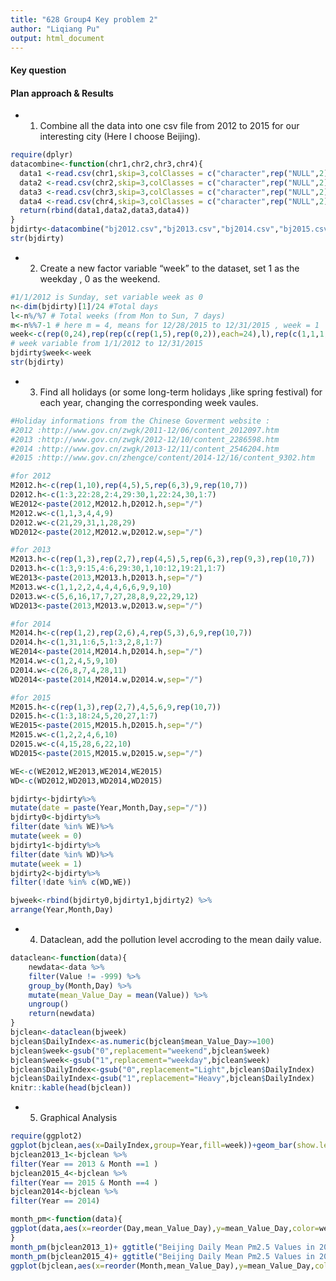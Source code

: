 ```yaml
---
title: "628 Group4 Key problem 2"
author: "Liqiang Pu"
output: html_document
---
```

#### Key question

#### Plan approach & Results
* 1. Combine all the data into one csv file from 2012 to 2015 for our interesting city (Here I choose Beijing).

```r
require(dplyr)
datacombine<-function(chr1,chr2,chr3,chr4){
  data1 <-read.csv(chr1,skip=3,colClasses = c("character",rep("NULL",2),rep("integer",5),rep("NULL",3)))
  data2 <-read.csv(chr2,skip=3,colClasses = c("character",rep("NULL",2),rep("integer",5),rep("NULL",3)))
  data3 <-read.csv(chr3,skip=3,colClasses = c("character",rep("NULL",2),rep("integer",5),rep("NULL",3)))
  data4 <-read.csv(chr4,skip=3,colClasses = c("character",rep("NULL",2),rep("integer",5),rep("NULL",3)))
  return(rbind(data1,data2,data3,data4))
}
bjdirty<-datacombine("bj2012.csv","bj2013.csv","bj2014.csv","bj2015.csv")
str(bjdirty)
```

* 2. Create a new factor variable "week" to the  dataset, set 1 as the weekday , 0 as the weekend.

```r
#1/1/2012 is Sunday, set variable week as 0
n<-dim(bjdirty)[1]/24 #Total days
l<-n%/%7 # Total weeks (from Mon to Sun, 7 days)
m<-n%%7-1 # here m = 4, means for 12/28/2015 to 12/31/2015 , week = 1
week<-c(rep(0,24),rep(rep(c(rep(1,5),rep(0,2)),each=24),l),rep(c(1,1,1,1),each=24))
# week variable from 1/1/2012 to 12/31/2015
bjdirty$week<-week
str(bjdirty)
```
* 3. Find all holidays (or some long-term holidays ,like spring festival) for each year, changing the corresponding week vaules.
```r
#Holiday informations from the Chinese Goverment website :
#2012 :http://www.gov.cn/zwgk/2011-12/06/content_2012097.htm
#2013 :http://www.gov.cn/zwgk/2012-12/10/content_2286598.htm
#2014 :http://www.gov.cn/zwgk/2013-12/11/content_2546204.htm
#2015 :http://www.gov.cn/zhengce/content/2014-12/16/content_9302.htm

#for 2012
M2012.h<-c(rep(1,10),rep(4,5),5,rep(6,3),9,rep(10,7))
D2012.h<-c(1:3,22:28,2:4,29:30,1,22:24,30,1:7)
WE2012<-paste(2012,M2012.h,D2012.h,sep="/")
M2012.w<-c(1,1,3,4,4,9)
D2012.w<-c(21,29,31,1,28,29)
WD2012<-paste(2012,M2012.w,D2012.w,sep="/")

#for 2013
M2013.h<-c(rep(1,3),rep(2,7),rep(4,5),5,rep(6,3),rep(9,3),rep(10,7))
D2013.h<-c(1:3,9:15,4:6,29:30,1,10:12,19:21,1:7)
WE2013<-paste(2013,M2013.h,D2013.h,sep="/")
M2013.w<-c(1,1,2,2,4,4,4,6,6,9,9,10)
D2013.w<-c(5,6,16,17,7,27,28,8,9,22,29,12)
WD2013<-paste(2013,M2013.w,D2013.w,sep="/")

#for 2014
M2014.h<-c(rep(1,2),rep(2,6),4,rep(5,3),6,9,rep(10,7))
D2014.h<-c(1,31,1:6,5,1:3,2,8,1:7)
WE2014<-paste(2014,M2014.h,D2014.h,sep="/")
M2014.w<-c(1,2,4,5,9,10)
D2014.w<-c(26,8,7,4,28,11)
WD2014<-paste(2014,M2014.w,D2014.w,sep="/")

#for 2015
M2015.h<-c(rep(1,3),rep(2,7),4,5,6,9,rep(10,7))
D2015.h<-c(1:3,18:24,5,20,27,1:7)
WE2015<-paste(2015,M2015.h,D2015.h,sep="/")
M2015.w<-c(1,2,2,4,6,10)
D2015.w<-c(4,15,28,6,22,10)
WD2015<-paste(2015,M2015.w,D2015.w,sep="/")

WE<-c(WE2012,WE2013,WE2014,WE2015)
WD<-c(WD2012,WD2013,WD2014,WD2015)

bjdirty<-bjdirty%>% 
mutate(date = paste(Year,Month,Day,sep="/"))
bjdirty0<-bjdirty%>%
filter(date %in% WE)%>%
mutate(week = 0)
bjdirty1<-bjdirty%>%
filter(date %in% WD)%>%
mutate(week = 1)
bjdirty2<-bjdirty%>%
filter(!date %in% c(WD,WE))

bjweek<-rbind(bjdirty0,bjdirty1,bjdirty2) %>%
arrange(Year,Month,Day)

```

* 4. Dataclean, add the pollution level accroding to the mean daily value.

```r
dataclean<-function(data){
    newdata<-data %>%
    filter(Value != -999) %>%
    group_by(Month,Day) %>%
    mutate(mean_Value_Day = mean(Value)) %>%
    ungroup()
    return(newdata)
}
bjclean<-dataclean(bjweek)
bjclean$DailyIndex<-as.numeric(bjclean$mean_Value_Day>=100)
bjclean$week<-gsub("0",replacement="weekend",bjclean$week)
bjclean$week<-gsub("1",replacement="weekday",bjclean$week)
bjclean$DailyIndex<-gsub("0",replacement="Light",bjclean$DailyIndex)
bjclean$DailyIndex<-gsub("1",replacement="Heavy",bjclean$DailyIndex)
knitr::kable(head(bjclean))
```

* 5. Graphical Analysis

```r
require(ggplot2)
ggplot(bjclean,aes(x=DailyIndex,group=Year,fill=week))+geom_bar(show.legend=F)+facet_grid(Year~week)+ggtitle("Heavy Vs Light in each year")
bjclean2013_1<-bjclean %>%
filter(Year == 2013 & Month ==1 )
bjclean2015_4<-bjclean %>%
filter(Year == 2015 & Month ==4 )
bjclean2014<-bjclean %>%
filter(Year == 2014)

month_pm<-function(data){
ggplot(data,aes(x=reorder(Day,mean_Value_Day),y=mean_Value_Day,color=week))+geom_point(size=2)+geom_hline(yintercept=100,linetype="dashed") +xlab("Day")
}
month_pm(bjclean2013_1)+ ggtitle("Beijing Daily Mean Pm2.5 Values in 2013 Jan")
month_pm(bjclean2015_4)+ ggtitle("Beijing Daily Mean Pm2.5 Values in 2015 Apr")
ggplot(bjclean,aes(x=reorder(Month,mean_Value_Day),y=mean_Value_Day,color=week,group=Year))+geom_point()+geom_hline(yintercept=100,linetype="dashed") +xlab("Month")+facet_grid(~Year)+ ggtitle("Yearly Pattern for Beijing Daily Mean Pm2.5 Values")

```
